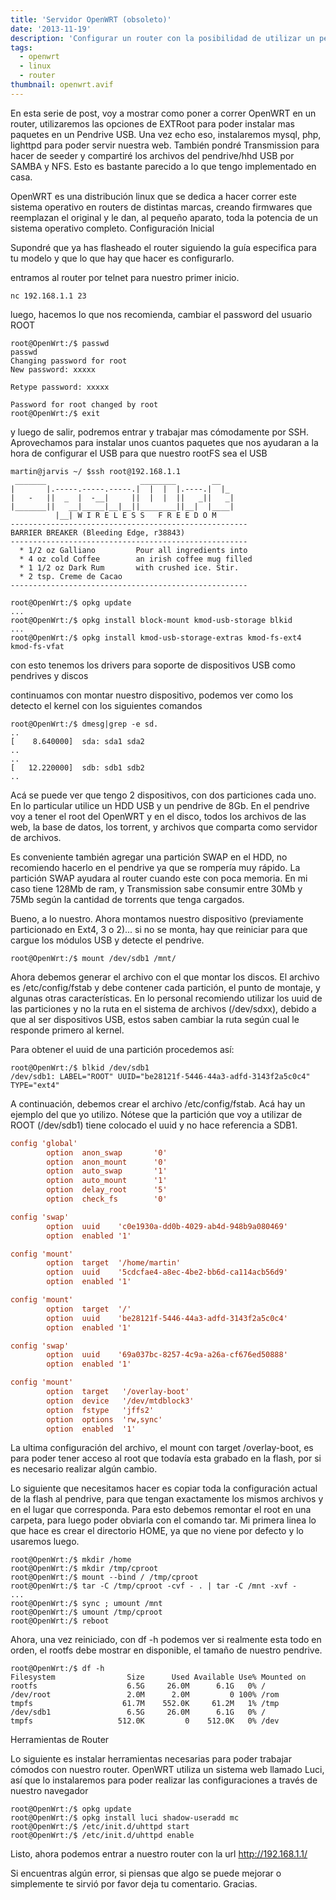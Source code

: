 ```yaml
---
title: 'Servidor OpenWRT (obsoleto)'
date: '2013-11-19'
description: 'Configurar un router con la posibilidad de utilizar un pendrive como root externo'
tags:
  - openwrt
  - linux
  - router
thumbnail: openwrt.avif
---
```


En esta serie de post, voy a mostrar como poner a correr OpenWRT en un router, utilizaremos las opciones de EXTRoot para poder instalar mas paquetes en un Pendrive USB. Una vez echo eso, instalaremos mysql, php, lighttpd para poder servir nuestra web. También pondré Transmission para hacer de seeder y compartiré los archivos del pendrive/hhd USB por SAMBA y NFS. Esto es bastante parecido a lo que tengo implementado en casa.

OpenWRT es una distribución linux que se dedica a hacer correr este sistema operativo en routers de distintas marcas, creando firmwares que reemplazan el original y le dan, al pequeño aparato, toda la potencia de un sistema operativo completo.
Configuración Inicial

Supondré que ya has flasheado el router siguiendo la guía especifica para tu modelo y que lo que hay que hacer es configurarlo.

entramos al router por telnet para nuestro primer inicio.

```shellsession
nc 192.168.1.1 23
```

luego, hacemos lo que nos recomienda, cambiar el password del usuario ROOT

```shellsession
root@OpenWrt:/$ passwd
passwd
Changing password for root
New password: xxxxx

Retype password: xxxxx

Password for root changed by root
root@OpenWrt:/$ exit
```

y luego de salir, podremos entrar y trabajar mas cómodamente por SSH. Aprovechamos para instalar unos cuantos paquetes que nos ayudaran a la hora de configurar el USB para que nuestro rootFS sea el USB

```shellsession
martin@jarvis ~/ $ssh root@192.168.1.1
 _______                     ________        __
|       |.-----.-----.-----.|  |  |  |.----.|  |_
|   -   ||  _  |  -__|     ||  |  |  ||   _||   _|
|_______||   __|_____|__|__||________||__|  |____|
          |__| W I R E L E S S   F R E E D O M
-----------------------------------------------------
BARRIER BREAKER (Bleeding Edge, r38843)
-----------------------------------------------------
  * 1/2 oz Galliano         Pour all ingredients into
  * 4 oz cold Coffee        an irish coffee mug filled
  * 1 1/2 oz Dark Rum       with crushed ice. Stir.
  * 2 tsp. Creme de Cacao
-----------------------------------------------------

root@OpenWrt:/$ opkg update
...
root@OpenWrt:/$ opkg install block-mount kmod-usb-storage blkid
...
root@OpenWrt:/$ opkg install kmod-usb-storage-extras kmod-fs-ext4 kmod-fs-vfat
```

con esto tenemos los drivers para soporte de dispositivos USB como pendrives y discos

continuamos con montar nuestro dispositivo, podemos ver como los detecto el kernel con los siguientes comandos

```shellsession
root@OpenWrt:/$ dmesg|grep -e sd.
..
[    8.640000]  sda: sda1 sda2
..
..
[   12.220000]  sdb: sdb1 sdb2
..

```

Acá se puede ver que tengo 2 dispositivos, con dos particiones cada uno. En lo particular utilice un HDD USB y un pendrive de 8Gb. En el pendrive voy a tener el root del OpenWRT y en el disco, todos los archivos de las web, la base de datos, los torrent, y archivos que comparta como servidor de archivos.

Es conveniente también agregar una partición SWAP en el HDD, no recomiendo hacerlo en el pendrive ya que se rompería muy rápido. La partición SWAP ayudara al router cuando este con poca memoria. En mi caso tiene 128Mb de ram, y Transmission sabe consumir entre 30Mb y 75Mb según la cantidad de torrents que tenga cargados.

Bueno, a lo nuestro. Ahora montamos nuestro dispositivo (previamente particionado en Ext4, 3 o 2)... si no se monta, hay que reiniciar para que cargue los módulos USB y detecte el pendrive.

```shell-session
root@OpenWrt:/$ mount /dev/sdb1 /mnt/
```

Ahora debemos generar el archivo con el que montar los discos. El archivo es /etc/config/fstab y debe contener cada partición, el punto de montaje, y algunas otras características. En lo personal recomiendo utilizar los uuid de las particiones y no la ruta en el sistema de archivos (/dev/sdxx), debido a que al ser dispositivos USB, estos saben cambiar la ruta según cual le responde primero al kernel.

Para obtener el uuid de una partición procedemos así:

```shell-session
root@OpenWrt:/$ blkid /dev/sdb1
/dev/sdb1: LABEL="ROOT" UUID="be28121f-5446-44a3-adfd-3143f2a5c0c4" TYPE="ext4"
```

A continuación, debemos crear el archivo /etc/config/fstab. Acá hay un ejemplo del que yo utilizo. Nótese que la partición que voy a utilizar de ROOT (/dev/sdb1) tiene colocado el uuid y no hace referencia a SDB1.

```ini
config 'global'
        option  anon_swap       '0'
        option  anon_mount      '0'
        option  auto_swap       '1'
        option  auto_mount      '1'
        option  delay_root      '5'
        option  check_fs        '0'

config 'swap'
        option  uuid    'c0e1930a-dd0b-4029-ab4d-948b9a080469'
        option  enabled '1'

config 'mount'
        option  target  '/home/martin'
        option  uuid    '5cdcfae4-a8ec-4be2-bb6d-ca114acb56d9'
        option  enabled '1'

config 'mount'
        option  target  '/'
        option  uuid    'be28121f-5446-44a3-adfd-3143f2a5c0c4'
        option  enabled '1'

config 'swap'
        option  uuid    '69a037bc-8257-4c9a-a26a-cf676ed50888'
        option  enabled '1'

config 'mount'
        option  target   '/overlay-boot'
        option  device   '/dev/mtdblock3'
        option  fstype   'jffs2'
        option  options  'rw,sync'
        option  enabled  '1'
```

La ultima configuración del archivo, el mount con target /overlay-boot, es para poder tener acceso al root que todavía esta grabado en la flash, por si es necesario realizar algún cambio.

Lo siguiente que necesitamos hacer es copiar toda la configuración actual de la flash al pendrive, para que tengan exactamente los mismos archivos y en el lugar que corresponda. Para esto debemos remontar el root en una carpeta, para luego poder obviarla con el comando tar. Mi primera linea lo que hace es crear el directorio HOME, ya que no viene por defecto y lo usaremos luego.

```shell-session
root@OpenWrt:/$ mkdir /home
root@OpenWrt:/$ mkdir /tmp/cproot
root@OpenWrt:/$ mount --bind / /tmp/cproot
root@OpenWrt:/$ tar -C /tmp/cproot -cvf - . | tar -C /mnt -xvf -
...
root@OpenWrt:/$ sync ; umount /mnt
root@OpenWrt:/$ umount /tmp/cproot
root@OpenWrt:/$ reboot
```

Ahora, una vez reiniciado, con df -h podemos ver si realmente esta todo en orden, el rootfs debe mostrar en disponible, el tamaño de nuestro pendrive.

```shell-session
root@OpenWrt:/$ df -h
Filesystem                Size      Used Available Use% Mounted on
rootfs                    6.5G     26.0M      6.1G   0% /
/dev/root                 2.0M      2.0M         0 100% /rom
tmpfs                    61.7M    552.0K     61.2M   1% /tmp
/dev/sdb1                 6.5G     26.0M      6.1G   0% /
tmpfs                   512.0K         0    512.0K   0% /dev
```

Herramientas de Router

Lo siguiente es instalar herramientas necesarias para poder trabajar cómodos con nuestro router. OpenWRT utiliza un sistema web llamado Luci, así que lo instalaremos para poder realizar las configuraciones a través de nuestro navegador

```shell-session
root@OpenWrt:/$ opkg update
root@OpenWrt:/$ opkg install luci shadow-useradd mc
root@OpenWrt:/$ /etc/init.d/uhttpd start
root@OpenWrt:/$ /etc/init.d/uhttpd enable
```

Listo, ahora podemos entrar a nuestro router con la url http://192.168.1.1/

Si encuentras algún error, si piensas que algo se puede mejorar o simplemente te sirvió por favor deja tu comentario. Gracias.
